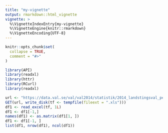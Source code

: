 ```yaml
---
title: "my-vignette"
output: rmarkdown::html_vignette
vignette: >
  %\VignetteIndexEntry{my-vignette}
  %\VignetteEngine{knitr::rmarkdown}
  %\VignetteEncoding{UTF-8}
---
```


```r
knitr::opts_chunk$set(
  collapse = TRUE,
  comment = "#>"
)
```

```r
library(API)
library(readxl)
library(httr)
library(RCurl)
library(readxl)
```

```r
url <- "https://data.val.se/val/val2014/statistik/2014_landstingsval_per_kommun.xls"
GET(url, write_disk(tf <- tempfile(fileext = ".xls")))
df1 <- read_excel(tf, 1L)
df1 <- df1[-1,]
names(df1) <- as.matrix(df1[1, ])
df1 <- df1[-1, ]
list(df1, nrow(df1), ncol(df1))
```

